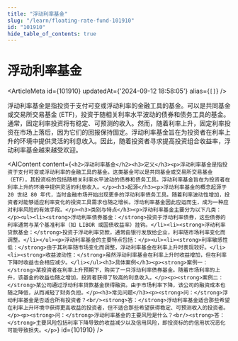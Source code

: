 ```yaml
---
title: "浮动利率基金"
slug: "/learn/floating-rate-fund-101910"
id: "101910"
hide_table_of_contents: true
---
```



# 浮动利率基金

<ArticleMeta id={101910} updatedAt={'2024-09-12 18:58:05'} alias={`[]`} />
<div className='border-solid border-b border-t-0 my-4 border-[var(--ifm-color-gray-300)]' />

浮动利率基金是指投资于支付可变或浮动利率的金融工具的基金。可以是共同基金或交易所交易基金 (ETF)，投资于随相关利率水平波动的债券和债务工具的基金。通常，固定利率投资将有稳定、可预测的收入。然而，随着利率上升，固定利率投资在市场上落后，因为它们的回报保持固定。浮动利率基金旨在为投资者在利率上升的环境中提供灵活的利息收入。因此，随着投资者寻求提高投资组合收益率，浮动利率基金越来越受欢迎。

<AIContent content={`<h2>浮动利率基金</h2><h3>定义</h3><p>浮动利率基金是指投资于支付可变或浮动利率的金融工具的基金。这类基金可以是共同基金或交易所交易基金（ETF），其投资标的包括随相关利率水平波动的债券和债务工具。浮动利率基金旨在为投资者在利率上升的环境中提供灵活的利息收入。</p><h3>起源</h3><p>浮动利率基金的概念起源于 20 世纪 80 年代，当时金融市场开始出现更多的浮动利率债务工具。随着利率波动性增加，投资者对能够适应利率变化的投资工具需求也随之增长。浮动利率基金因此应运而生，成为一种应对利率风险的有效手段。</p><h3>类别与特点</h3><p>浮动利率基金主要分为以下几类：</p><ul><li><strong>浮动利率债券基金：</strong>投资于浮动利率债券，这些债券的利率通常与某个基准利率（如 LIBOR 或国债收益率）挂钩。</li><li><strong>浮动利率贷款基金：</strong>投资于浮动利率贷款，通常由银行发放给企业，利率随市场利率变化而调整。</li></ul><p>浮动利率基金的主要特点包括：</p><ul><li><strong>利率敏感性低：</strong>由于其利率随市场变化而调整，浮动利率基金在利率上升时表现较好。</li><li><strong>收益波动性：</strong>虽然浮动利率基金在利率上升时收益增加，但在利率下降时收益也会相应减少。</li></ul><h3>具体案例</h3><p><strong>案例一：</strong>某投资者在利率上升预期下，购买了一只浮动利率债券基金。随着市场利率的上升，该基金的收益也随之增加，投资者获得了较高的利息收入。</p><p><strong>案例二：</strong>某公司通过浮动利率贷款基金获得融资。由于市场利率下降，该公司的融资成本也随之降低，从而减轻了财务负担。</p><h3>常见问题</h3><p><strong>问：</strong>浮动利率基金是否适合所有投资者？<br/><strong>答：</strong>浮动利率基金适合那些希望在利率上升环境中获得更高收益的投资者，但不适合那些希望获得稳定、可预测收入的投资者。</p><p><strong>问：</strong>浮动利率基金的主要风险是什么？<br/><strong>答：</strong>主要风险包括利率下降导致的收益减少以及信用风险，即投资标的的信用状况恶化可能导致损失。</p>`} id={101910} />
